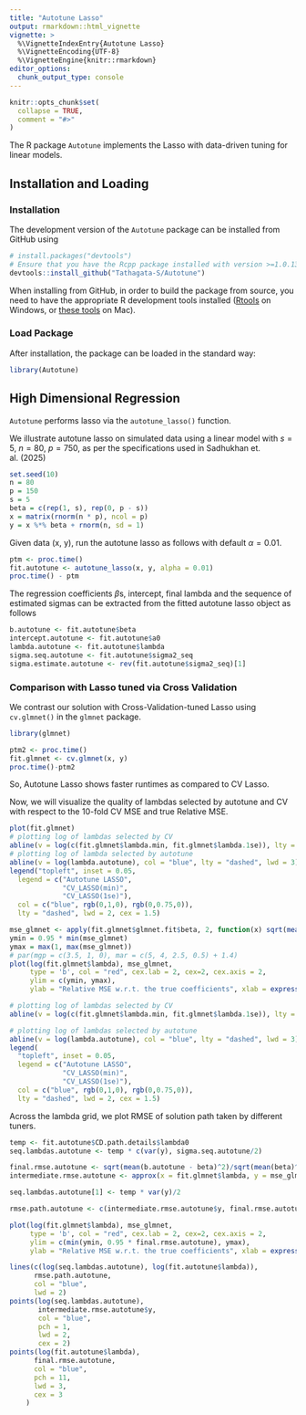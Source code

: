 ```yaml
---
title: "Autotune Lasso"
output: rmarkdown::html_vignette
vignette: >
  %\VignetteIndexEntry{Autotune Lasso}
  %\VignetteEncoding{UTF-8}
  %\VignetteEngine{knitr::rmarkdown}
editor_options: 
  chunk_output_type: console
---
```


```r
knitr::opts_chunk$set(
  collapse = TRUE,
  comment = "#>"
)
```

The R package `Autotune` implements the Lasso with data-driven tuning for linear models.

## Installation and Loading
### Installation
The development version of the `Autotune` package can be installed from GitHub using
```r
# install.packages("devtools")
# Ensure that you have the Rcpp package installed with version >=1.0.13
devtools::install_github("Tathagata-S/Autotune")
```
When installing from GitHub, in order to build the package from source, you need to have the appropriate R development tools installed ([Rtools](https://cran.r-project.org/bin/windows/Rtools/) on Windows, or [these tools](https://mac.r-project.org/tools/) on Mac).


### Load Package
After installation, the package can be loaded in the standard way:
```r
library(Autotune)
```

## High Dimensional Regression
`Autotune` performs lasso via the `autotune_lasso()` function. 

We illustrate autotune lasso on simulated data using a linear model with $s=5$, $n=80$, $p=750$, as per the specifications used in Sadhukhan et. al. (2025) 

```r
set.seed(10)
n = 80
p = 150
s = 5
beta = c(rep(1, s), rep(0, p - s))
x = matrix(rnorm(n * p), ncol = p)
y = x %*% beta + rnorm(n, sd = 1)
```

Given data (x, y), run the autotune lasso as follows with default $\alpha = 0.01$.

```r
ptm <- proc.time()
fit.autotune <- autotune_lasso(x, y, alpha = 0.01)
proc.time() - ptm
```

The regression coefficients $\beta$s, intercept, final lambda and the sequence of estimated sigmas can be extracted from the fitted autotune lasso object as follows
```r
b.autotune <- fit.autotune$beta
intercept.autotune <- fit.autotune$a0
lambda.autotune <- fit.autotune$lambda
sigma.seq.autotune <- fit.autotune$sigma2_seq
sigma.estimate.autotune <- rev(fit.autotune$sigma2_seq)[1]
```


### Comparison with Lasso tuned via Cross Validation

We contrast our solution with Cross-Validation-tuned Lasso using `cv.glmnet()` in the `glmnet` package.

```r
library(glmnet)

ptm2 <- proc.time()
fit.glmnet <- cv.glmnet(x, y)
proc.time()-ptm2
```
So, Autotune Lasso shows faster runtimes as compared to CV Lasso.


Now, we will visualize the quality of lambdas selected by autotune and CV with respect to the 10-fold CV MSE and true Relative MSE.
```r
plot(fit.glmnet)
# plotting log of lambdas selected by CV
abline(v = log(c(fit.glmnet$lambda.min, fit.glmnet$lambda.1se)), lty = "dashed",col = c(rgb(0,1,0), rgb(0,0.75,0)), lwd = 3)
# plotting log of lambda selected by autotune
abline(v = log(lambda.autotune), col = "blue", lty = "dashed", lwd = 3)
legend("topleft", inset = 0.05,                  
  legend = c("Autotune LASSO",
             "CV_LASSO(min)",
             "CV_LASSO(1se)"),
  col = c("blue", rgb(0,1,0), rgb(0,0.75,0)),
  lty = "dashed", lwd = 2, cex = 1.5)
```

```r
mse_glmnet <- apply(fit.glmnet$glmnet.fit$beta, 2, function(x) sqrt(mean((x- beta)^2))/sqrt(mean(beta^2)))
ymin = 0.95 * min(mse_glmnet)
ymax = max(1, max(mse_glmnet))
# par(mgp = c(3.5, 1, 0), mar = c(5, 4, 2.5, 0.5) + 1.4)
plot(log(fit.glmnet$lambda), mse_glmnet, 
     type = 'b', col = "red", cex.lab = 2, cex=2, cex.axis = 2,
     ylim = c(ymin, ymax),
     ylab = "Relative MSE w.r.t. the true coefficients", xlab = expression(paste("log(",lambda,")")))

# plotting log of lambdas selected by CV
abline(v = log(c(fit.glmnet$lambda.min, fit.glmnet$lambda.1se)), lty = "dashed",col = c(rgb(0,1,0), rgb(0,0.75,0)), lwd = 3)

# plotting log of lambdas selected by autotune
abline(v = log(lambda.autotune), col = "blue", lty = "dashed", lwd = 3)
legend(
  "topleft", inset = 0.05,                  
  legend = c("Autotune LASSO",
             "CV_LASSO(min)",
             "CV_LASSO(1se)"),
  col = c("blue", rgb(0,1,0), rgb(0,0.75,0)),
  lty = "dashed", lwd = 2, cex = 1.5)
```


Across the lambda grid, we plot RMSE of solution path taken by different tuners.

```r
temp <- fit.autotune$CD.path.details$lambda0
seq.lambdas.autotune <- temp * c(var(y), sigma.seq.autotune/2)

final.rmse.autotune <- sqrt(mean(b.autotune - beta)^2)/sqrt(mean(beta)^2)
intermediate.rmse.autotune <- approx(x = fit.glmnet$lambda, y = mse_glmnet, xout = seq.lambdas.autotune)

seq.lambdas.autotune[1] <- temp * var(y)/2

rmse.path.autotune <- c(intermediate.rmse.autotune$y, final.rmse.autotune)

plot(log(fit.glmnet$lambda), mse_glmnet, 
     type = 'b', col = "red", cex.lab = 2, cex=2, cex.axis = 2,
     ylim = c(min(ymin, 0.95 * final.rmse.autotune), ymax),
     ylab = "Relative MSE w.r.t. the true coefficients", xlab = expression(paste("log(",lambda,")")))

lines(c(log(seq.lambdas.autotune), log(fit.autotune$lambda)), 
      rmse.path.autotune, 
      col = "blue", 
      lwd = 2)                  
points(log(seq.lambdas.autotune), 
       intermediate.rmse.autotune$y, 
       col = "blue", 
       pch = 1,               
       lwd = 2,
       cex = 2) 
points(log(fit.autotune$lambda),
      final.rmse.autotune,
      col = "blue",
      pch = 11,
      lwd = 3,
      cex = 3
    )
```

